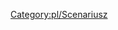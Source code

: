 {{en/Scenario|title=Poland
|minimap=Polska-miniMapa.png
|screenshot=Polska-Map.png
|description=Ta mapa jest oparta na rzeczywistych danych mapy wysokości, a miasta są rozmieszczone zgodnie z ich rzeczywistymi współrzędnymi geograficznymi. Ukształtowanie terenu na mapie jest różne (południe bardziej górzysty, północ bardziej płaski). Uwzględniono wszystkie miasta w Polsce o liczbie mieszkańców przekraczającej 100 000, a także wiele innych . [http://servers.openttd.org/server/120586 Serwer multiplayer] .

City Growth Limiter i polskie dodatki .grf można wyszukać automatycznie z poziomu menu gry. Ostatnia aktualizacja : 24.04.2017 r.
http://openttd-polska.pl/Thread-Mapy-Mapa-Polski-pAter 
|difficulty=Medium
|setting=[[pl/Manual/Klimat#Umiarkowany|Umiarkowany klimat]]
|size=1024x1024
|relief=Mixed
|towns=High
|industries=Low
|realworld=Poland
|version=1.3.1
|author=[http://openttd-polska.pl/User-pAter pAter]		
|download_url=https://www.dropbox.com/s/lolmmt9qsl7qj1c/Poland_pAter_1.3.1_FIRS-PL.scn?dl=1
}}

[[Category:pl/Scenariusz]]